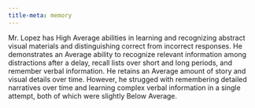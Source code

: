 ```yaml
---
title-meta: memory
---
```


<!-- ### Learning and Memory  -->

Mr. Lopez has High Average abilities in learning and recognizing abstract visual materials and distinguishing correct from incorrect responses. He demonstrates an Average ability to recognize relevant information among distractions after a delay, recall lists over short and long periods, and remember verbal information. He retains an Average amount of story and visual details over time. However, he strugged with remembering detailed narratives over time and learning complex verbal information in a single attempt, both of which were slightly Below Average.
